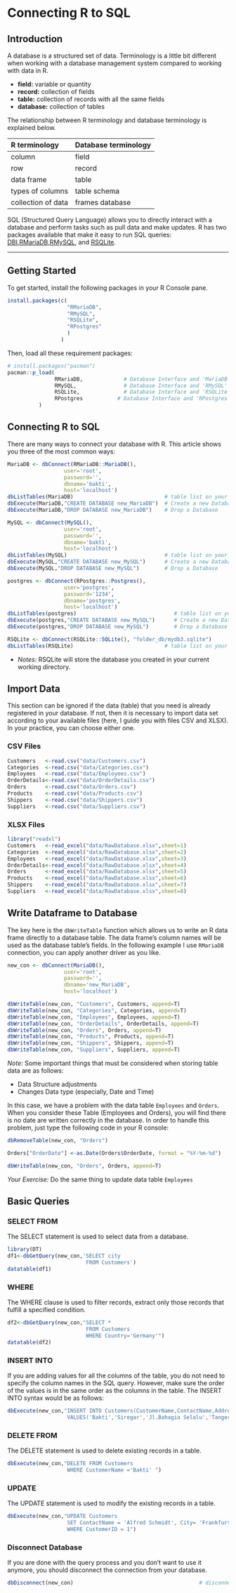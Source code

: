 # Connecting R to SQL


## Introduction

A database is a structured set of data. Terminology is a little bit different when working with a database management system compared to working with data in R.

* **field:** variable or quantity
* **record:** collection of fields
* **table:** collection of records with all the same fields
* **database:** collection of tables

The relationship between R terminology and database terminology is explained below.

|R terminology        |Database terminology |
|:------------------- |:--------------------|
|     column	        |        field        |
|     row	            |        record       |
| data frame	        |        table        |
| types of columns	  |      table schema   |
| collection of data  |   frames	database  |

SQL (Structured Query Language) allows you to directly interact with a database and perform tasks such as pull data and make updates. R has two packages available that make it easy to run SQL queries: [DBI](https://db.rstudio.com/getting-started/connect-to-database),[RMariaDB,RMySQL](https://db.rstudio.com/databases/my-sql/), and [RSQLite](https://db.rstudio.com/databases/sqlite/).

***

## Getting Started

To get started, install the following packages in your R Console pane.

```r
install.packages(c(
                   "RMariaDB",
                   "RMySQL",
                   "RSQLite",
                   "RPostgres"
                   )
                 )
```

Then, load all these requirement packages:

```r
# install.packages("pacman")
pacman::p_load(
               RMariaDB,             # Database Interface and 'MariaDB' Driver
               RMySQL,               # Database Interface and 'RMySQL' Driver
               RSQLite,              # Database Interface and 'RSQLite' Driver
               RPostgres           # Database Interface and 'RPostgres' Driver
          )
```


## Connecting R to SQL

There are many ways to connect your database with R. This article shows you three of the most common ways:

```r
MariaDB <- dbConnect(RMariaDB::MariaDB(), 
                  user='root',
                  password='', 
                  dbname='bakti', 
                  host='localhost')
dbListTables(MariaDB)                             # table list on your database
dbExecute(MariaDB,"CREATE DATABASE new_MariaDB")  # Create a new Database
dbExecute(MariaDB,"DROP DATABASE new_MariaDB")    # Drop a Database
```

```r
MySQL <- dbConnect(MySQL(), 
                  user='root',
                  password='', 
                  dbname='bakti', 
                  host='localhost')
dbListTables(MySQL)                               # table list on your database
dbExecute(MySQL,"CREATE DATABASE new_MySQL")      # Create a new Database
dbExecute(MySQL,"DROP DATABASE new_MySQL")        # Drop a Database
```

```r
postgres <- dbConnect(RPostgres::Postgres(), 
                  user='postgres',
                  password='1234', 
                  dbname='postgres', 
                  host='localhost')
dbListTables(postgres)                               # table list on your database
dbExecute(postgres,"CREATE DATABASE new_MySQL")      # Create a new Database
dbExecute(postgres,"DROP DATABASE new_MySQL")        # Drop a Database
```

```r
RSQLite <- dbConnect(RSQLite::SQLite(), "folder_db/mydb3.sqlite")
dbListTables(RSQLite)                             # table list on your database
```

* *Notes:* RSQLite will store the database you created in your current working directory.


## Import Data 

This section can be ignored if the data (table) that you need is already registered in your database. If not, then it is necessary to import data set according to your available files (here, I guide you with files CSV and XLSX). In your practice, you can choose either one.  

### CSV Files

```r
Customers   <-read.csv("data/Customers.csv")
Categories  <-read.csv("data/Categories.csv")  
Employees   <-read.csv("data/Employees.csv")  
OrderDetails<-read.csv("data/OrderDetails.csv")  
Orders      <-read.csv("data/Orders.csv")  
Products    <-read.csv("data/Products.csv")  
Shippers    <-read.csv("data/Shippers.csv")
Suppliers   <-read.csv("data/Suppliers.csv")  
```


### XLSX Files 

```r
library("readxl")                                  
Customers   <-read_excel("data/RawDatabase.xlsx",sheet=1)      
Categories  <-read_excel("data/RawDatabase.xlsx",sheet=2) 
Employees   <-read_excel("data/RawDatabase.xlsx",sheet=3)
OrderDetails<-read_excel("data/RawDatabase.xlsx",sheet=4) 
Orders      <-read_excel("data/RawDatabase.xlsx",sheet=5)
Products    <-read_excel("data/RawDatabase.xlsx",sheet=6) 
Shippers    <-read_excel("data/RawDatabase.xlsx",sheet=7)  
Suppliers   <-read_excel("data/RawDatabase.xlsx",sheet=8)  
```


## Write Dataframe to Database

The key here is the `dbWriteTable` function which allows us to write an R data frame directly to a database table. The data frame's column names will be used as the database table's fields. In the following example I use `RMariaDB` connection, you can apply another driver as you like.


```r
new_con <- dbConnect(MariaDB(), 
                  user='root',
                  password='', 
                  dbname='new_MariaDB', 
                  host='localhost')

dbWriteTable(new_con, "Customers", Customers, append=T) 
dbWriteTable(new_con, "Categories", Categories, append=T) 
dbWriteTable(new_con, "Employees", Employees, append=T) 
dbWriteTable(new_con, "OrderDetails", OrderDetails, append=T) 
dbWriteTable(new_con, "Orders", Orders, append=T) 
dbWriteTable(new_con, "Products", Products, append=T) 
dbWriteTable(new_con, "Shippers", Shippers, append=T) 
dbWriteTable(new_con, "Suppliers", Suppliers, append=T) 
```

*Note:* Some important things that must be considered when storing table data are as follows:

* Data Structure adjustments
* Changes Data type  (especially, Date and Time)

In this case, we have a problem with the data table `Employees` and `Orders`. When you consider these Table (Employees and Orders), you will find there is no date are written correctly in the database. In order to handle this problem, just type the following code in your R console:

```r
dbRemoveTable(new_con, "Orders")
```
```r
Orders["OrderDate"] <-as.Date(Orders$OrderDate, format = "%Y-%m-%d") 
```

```r
dbWriteTable(new_con, "Orders", Orders, append=T) 
```


*Your Exercise:* Do the same thing to update data table `Employees`


## Basic Queries

### SELECT FROM

The SELECT statement is used to select data from a database.

```r
library(DT)
df1<-dbGetQuery(new_con,'SELECT city
                         FROM Customers')
datatable(df1)
```

### WHERE

The WHERE clause is used to filter records, extract only those records that fulfill a specified condition.

```r
df2<-dbGetQuery(new_con,"SELECT * 
                         FROM Customers 
                         WHERE Country='Germany'")
datatable(df2)
```

### INSERT INTO

If you are adding values for all the columns of the table, you do not need to specify the column names in the SQL query. However, make sure the order of the values is in the same order as the columns in the table. The INSERT INTO syntax would be as follows:

```r
dbExecute(new_con,"INSERT INTO Customers(CustomerName,ContactName,Address,City,PostalCode, Country)
                   VALUES('Bakti','Siregar','Jl.Bahagia Selalu','Tangerang','081369','Indonesia')")
```


### DELETE FROM

The DELETE statement is used to delete existing records in a table.


```r
dbExecute(new_con,"DELETE FROM Customers
                   WHERE CustomerName ='Bakti' ")  
```


### UPDATE

The UPDATE statement is used to modify the existing records in a table.

```r
dbExecute(new_con,"UPDATE Customers
                   SET ContactName = 'Alfred Schmidt', City= 'Frankfurt'
                   WHERE CustomerID = 1")
```

### Disconnect Database

If you are done with the query process and you don't want to use it anymore, you should disconnect the connection from your database.

```r
dbDisconnect(new_con)                                        # disconnect from your database
```


